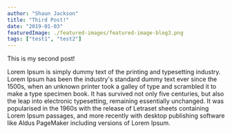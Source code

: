 ```yaml
---
author: "Shaun Jackson"
title: "Third Post!"
date: "2019-01-03"
featuredImage: ./featured-images/featured-image-blog3.png
tags: ["test1", "test2"]
---
```


This is my second post!

Lorem Ipsum is simply dummy text of the printing and typesetting industry. Lorem Ipsum has been the industry's standard dummy text ever since the 1500s, when an unknown printer took a galley of type and scrambled it to make a type specimen book. It has survived not only five centuries, but also the leap into electronic typesetting, remaining essentially unchanged. It was popularised in the 1960s with the release of Letraset sheets containing Lorem Ipsum passages, and more recently with desktop publishing software like Aldus PageMaker including versions of Lorem Ipsum.
